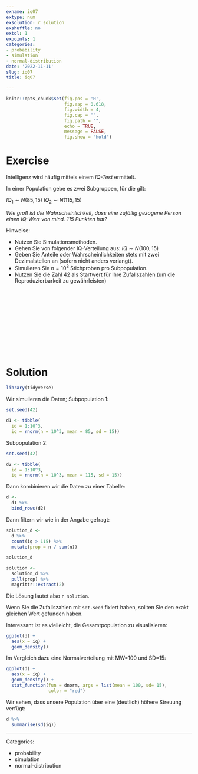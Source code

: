 ```yaml
---
exname: iq07
extype: num
exsolution: r solution
exshuffle: no
extol: 1
expoints: 1
categories:
- probability
- simulation
- normal-distribution
date: '2022-11-11'
slug: iq07
title: iq07

---
```





```r
knitr::opts_chunk$set(fig.pos = 'H',
                      fig.asp = 0.618,
                      fig.width = 4,
                      fig.cap = "", 
                      fig.path = "",
                      echo = TRUE, 
                      message = FALSE,
                      fig.show = "hold")
```







# Exercise

Intelligenz wird häufig mittels einem *IQ-Test* ermittelt.

In einer Population gebe es zwei Subgruppen, für die gilt:

$IQ_1 \sim N(85, 15)$
$IQ_2 \sim N(115, 15)$

*Wie groß ist die Wahrscheinlichkeit, dass eine zufällig gezogene Person einen IQ-Wert von mind. 115 Punkten hat?*


Hinweise:

- Nutzen Sie Simulationsmethoden.
- Gehen Sie von folgender IQ-Verteilung aus: $IQ \sim N(100,15)$
- Geben Sie Anteile oder Wahrscheinlichkeiten stets mit zwei Dezimalstellen an (sofern nicht anders verlangt).
- Simulieren Sie $n=10^3$ Stichproben pro Subpopulation.
- Nutzen Sie die Zahl 42 als Startwert für Ihre Zufallszahlen (um die Reproduzierbarkeit zu gewährleisten)


</br>
</br>
</br>
</br>
</br>
</br>
</br>
</br>
</br>
</br>

# Solution


```r
library(tidyverse)
```

Wir simulieren die Daten; Subpopulation 1:

```r
set.seed(42)

d1 <- tibble(
  id = 1:10^3,
  iq = rnorm(n = 10^3, mean = 85, sd = 15))
```


Subpopulation 2:

```r
set.seed(42)

d2 <- tibble(
  id = 1:10^3,
  iq = rnorm(n = 10^3, mean = 115, sd = 15))
```


Dann kombinieren wir die Daten zu einer Tabelle:

```r
d <-
  d1 %>% 
  bind_rows(d2)
```


Dann filtern wir wie in der Angabe gefragt:



```r
solution_d <-
  d %>% 
  count(iq > 115) %>% 
  mutate(prop = n / sum(n))

solution_d
```





```r
solution <- 
  solution_d %>% 
  pull(prop) %>% 
  magrittr::extract(2)
```


Die Lösung lautet also `r solution`.

Wenn Sie die Zufallszahlen mit `set.seed` fixiert haben,
sollten Sie den exakt gleichen Wert gefunden haben.

Interessant ist es vielleicht, die Gesamtpopulation zu visualisieren:


```r
ggplot(d) +
  aes(x = iq) +
  geom_density()
```


Im Vergleich dazu eine Normalverteilung mit MW=100 und SD=15:

```r
ggplot(d) +
  aes(x = iq) +
  geom_density() +
  stat_function(fun = dnorm, args = list(mean = 100, sd= 15), 
                color = "red")
```


Wir sehen, dass unsere Population über eine (deutlich) höhere Streuung verfügt:

```r
d %>% 
  summarise(sd(iq))
```




---

Categories: 

- probability
- simulation
- normal-distribution


